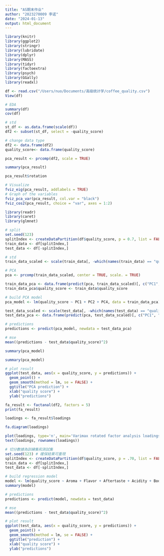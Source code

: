 ```yaml
---
title: "AS期末作业"
author: "2023270009 李诺"
date: "2024-01-13"
output: html_document
---
```

```r
library(knitr)
library(ggplot2)
library(stringr)
library(lubridate)
library(dplyr)
library(MASS)
library(tidyr)
library(factoextra)
library(psych)
library(GGally)
library(readxl)
```

```r
df <- read.csv("/Users/nuo/Documents/高级统计学/coffee_quality.csv")
View(df)
```

```r
# EDA
summary(df)
cov(df)
```
```r
# std
st_df <- as.data.frame(scale(df))
df2 <- subset(st_df, select = -quality_score)

# change data type
df2 <- data.frame(df2)
quality_score<- data.frame(quality_score)
```

```r
pca_result <- prcomp(df2, scale = TRUE)
```

```r
summary(pca_result)
```
```r
pca_result$rotation
```

```r
# Visualize
fviz_eig(pca_result, addlabels = TRUE)
# Graph of the variables
fviz_pca_var(pca_result, col.var = "black")
fviz_cos2(pca_result, choice = "var", axes = 1:2)
```
```r
library(readr)
library(caret)
library(glmnet)

# split
set.seed(123)
splitIndex <- createDataPartition(df$quality_score, p = 0.7, list = FALSE)
train_data <- df[splitIndex,]
test_data <- df[-splitIndex,]

# std
train_data_scaled <- scale(train_data[, -which(names(train_data) == "quality_score")])

# PCA
pca <- prcomp(train_data_scaled, center = TRUE, scale. = TRUE)

train_data_pca <- data.frame(predict(pca, train_data_scaled)[, c("PC1", "PC2", "PC4")])
train_data_pca$quality_score <- train_data$quality_score

# build PCA model
pca_model <- lm(quality_score ~ PC1 + PC2 + PC4, data = train_data_pca)

test_data_scaled <- scale(test_data[, -which(names(test_data) == "quality_score")])
test_data_pca <- data.frame(predict(pca, test_data_scaled)[, c("PC1", "PC2", "PC4")])

# predictions
predictions <- predict(pca_model, newdata = test_data_pca)

# mse
mean((predictions - test_data$quality_score)^2)

summary(pca_model)
```

```r
summary(pca_model)
```
```r
# plot result
ggplot(test_data, aes(x = quality_score, y = predictions)) +
  geom_point() +
  geom_smooth(method = lm, se = FALSE) +
  ggtitle("PCA prediction") +
  xlab("quality score") +
  ylab("predictions")
```


```r
fa_result <- factanal(df2, factors = 5)
print(fa_result)
```

```r
loadings <- fa_result$loadings
```

```r
fa.diagram(loadings)
```
```r
plot(loadings, type='n', main='Varimax rotated factor analysis loadings')
text(loadings, rownames(loadings))
```
```r
# 切分數據為訓練集和測試集
set.seed(123) # 確保結果可重現
splitIndex <- createDataPartition(df$quality_score, p = .70, list = FALSE)
train_data <- df[splitIndex,]
test_data <- df[-splitIndex,]

# build regression model
model <- lm(quality_score ~ Aroma + Flavor + Aftertaste + Acidity + Body + Balance + Uniformity + Clean.Cup + Sweetness , data = train_data)
summary(model)

# predictions
predictions <- predict(model, newdata = test_data)

# mse
mean((predictions - test_data$quality_score)^2)
```
```r
# plot result
ggplot(test_data, aes(x = quality_score, y = predictions)) +
  geom_point() +
  geom_smooth(method = lm, se = FALSE) +
  ggtitle("prediction") +
  xlab("quality score") +
  ylab("predictions")
```





